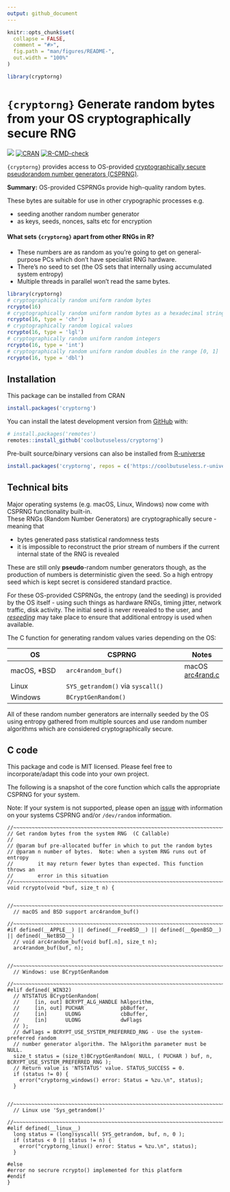 ```yaml
---
output: github_document
---
```


<!-- README.md is generated from README.Rmd. Please edit that file -->

```r
knitr::opts_chunk$set(
  collapse = FALSE,
  comment = "#>",
  fig.path = "man/figures/README-",
  out.width = "100%"
)

library(cryptorng)
```

# `{cryptorng}` Generate random bytes from your OS cryptographically secure RNG

<!-- badges: start -->
![](https://img.shields.io/badge/cool-useless-green.svg)
[![CRAN](http://www.r-pkg.org/badges/version/cryptorng)](https://cran.r-project.org/package=cryptorng)
[![R-CMD-check](https://github.com/coolbutuseless/cryptorng/actions/workflows/R-CMD-check.yaml/badge.svg)](https://github.com/coolbutuseless/cryptorng/actions/workflows/R-CMD-check.yaml)
<!-- badges: end -->

`{cryptorng}` provides access to OS-provided [cryptographically secure pseudorandom number generators (CSPRNG)](https://en.wikipedia.org/wiki/Cryptographically_secure_pseudorandom_number_generator).

**Summary:** OS-provided CSPRNGs provide high-quality random bytes. 

These bytes are suitable for use in other crypographic processes e.g.

* seeding another random number generator
* as keys, seeds, nonces, salts etc for encryption

#### What sets `{cryptorng}` apart from other RNGs in R?

* These numbers are as random as you're going to get on general-purpose PCs
which don't have specialist RNG hardware.  
* There's no seed to set (the OS sets that internally using 
accumulated system entropy)
* Multiple threads in parallel won't read the same bytes.


```r
library(cryptorng)
# cryptographically random uniform random bytes
rcrypto(16)
# cryptographically random uniform random bytes as a hexadecimal string
rcrypto(16, type = 'chr')
# cryptographically random logical values
rcrypto(16, type = 'lgl')
# cryptographically random uniform random integers
rcrypto(16, type = 'int')
# cryptographically random uniform random doubles in the range [0, 1]
rcrypto(16, type = 'dbl')
```




## Installation

This package can be installed from CRAN

``` r
install.packages('cryptorng')
```

You can install the latest development version from [GitHub](https://github.com/coolbutuseless/cryptorng) with:

``` r
# install.packages('remotes')
remotes::install_github('coolbutuseless/cryptorng')
```

Pre-built source/binary versions can also be installed from [R-universe](https://r-universe.dev)

``` r
install.packages('cryptorng', repos = c('https://coolbutuseless.r-universe.dev', 'https://cloud.r-project.org'))
```



## Technical bits

Major operating systems (e.g. macOS, Linux, Windows) now come with CSPRNG functionality built-in.  
These RNGs (Random Number Generators) are cryptographically secure - meaning that

* bytes generated pass statistical randomness tests
* it is impossible to reconstruct the prior stream of numbers if the current internal
  state of the RNG is revealed
  
These are still only **pseudo**-random number generators though, as the production
of numbers is deterministic given the seed.  So a high entropy seed which is kept
secret is considered standard practice.

For these OS-provided CSPRNGs, the entropy (and the seeding) is provided by 
the OS itself - using such things as hardware RNGs, timing jitter, 
network traffic, disk activity.  The initial seed is never revealed to the user,
and [*reseeding*](https://en.wikipedia.org/wiki//dev/random#BSD_systems) may 
take place to ensure that additional entropy is used when available.


The C function for generating random values varies depending on the OS: 

| OS          | CSPRNG                     | Notes |
|-------------|----------------------------|-------|
| macOS, *BSD | `arc4random_buf()`         | macOS [arc4rand.c](http://www.opensource.apple.com/source/Libc/Libc-1044.10.1/gen/FreeBSD/arc4random.c) |
| Linux       | `SYS_getrandom()` via `syscall()` |    |
| Windows     | `BCryptGenRandom()`        |     |

All of these random number generators are internally seeded by the OS using entropy 
gathered from multiple sources and use random number algorithms which are 
considered cryptographically secure.


## C code

This package and code is MIT licensed.  Please feel free to 
incorporate/adapt this code into your own project.

The following is a snapshot of the core function which calls the appropriate
CSPRNG for your system.

Note: If your system is not supported, please open an [issue](https://github.com/coolbutuseless/cryptorng/issues) with information on 
your systems CSPRNG and/or `/dev/random` information.

```
//~~~~~~~~~~~~~~~~~~~~~~~~~~~~~~~~~~~~~~~~~~~~~~~~~~~~~~~~~~~~~~~~~~~~~~~~~~~
// Get random bytes from the system RNG  (C Callable)
//
// @param buf pre-allocated buffer in which to put the random bytes
// @param n number of bytes.  Note: when a system RNG runs out of entropy
//        it may return fewer bytes than expected. This function throws an 
//        error in this situation
//~~~~~~~~~~~~~~~~~~~~~~~~~~~~~~~~~~~~~~~~~~~~~~~~~~~~~~~~~~~~~~~~~~~~~~~~~~~
void rcrypto(void *buf, size_t n) {
  
  //~~~~~~~~~~~~~~~~~~~~~~~~~~~~~~~~~~~~~~~~~~~~~~~~~~~~~~~~~~~~~~~~~~~~~~~~~
  // macOS and BSD support arc4random_buf()
  //~~~~~~~~~~~~~~~~~~~~~~~~~~~~~~~~~~~~~~~~~~~~~~~~~~~~~~~~~~~~~~~~~~~~~~~~~
#if defined(__APPLE__) || defined(__FreeBSD__) || defined(__OpenBSD__) || defined(__NetBSD__)
  // void arc4random_buf(void buf[.n], size_t n);
  arc4random_buf(buf, n); 
  
  //~~~~~~~~~~~~~~~~~~~~~~~~~~~~~~~~~~~~~~~~~~~~~~~~~~~~~~~~~~~~~~~~~~~~~~~~~
  // Windows: use BCryptGenRandom
  //~~~~~~~~~~~~~~~~~~~~~~~~~~~~~~~~~~~~~~~~~~~~~~~~~~~~~~~~~~~~~~~~~~~~~~~~~
#elif defined(_WIN32)  
  // NTSTATUS BCryptGenRandom(
  //     [in, out] BCRYPT_ALG_HANDLE hAlgorithm,
  //     [in, out] PUCHAR            pbBuffer,
  //     [in]      ULONG             cbBuffer,
  //     [in]      ULONG             dwFlags
  // );
  // dwFlags = BCRYPT_USE_SYSTEM_PREFERRED_RNG - Use the system-preferred random 
  // number generator algorithm. The hAlgorithm parameter must be NULL. 
  size_t status = (size_t)BCryptGenRandom( NULL, ( PUCHAR ) buf, n, BCRYPT_USE_SYSTEM_PREFERRED_RNG );
  // Return value is 'NTSTATUS' value. STATUS_SUCCESS = 0.
  if (status != 0) {
    error("cryptorng_windows() error: Status = %zu.\n", status);
  }
  
  //~~~~~~~~~~~~~~~~~~~~~~~~~~~~~~~~~~~~~~~~~~~~~~~~~~~~~~~~~~~~~~~~~~~~~~~~~
  // Linux use 'Sys_getrandom()'
  //~~~~~~~~~~~~~~~~~~~~~~~~~~~~~~~~~~~~~~~~~~~~~~~~~~~~~~~~~~~~~~~~~~~~~~~~~
#elif defined(__linux__)
  long status = (long)syscall( SYS_getrandom, buf, n, 0 );
  if (status < 0 || status != n) {
    error("cryptorng_linux() error: Status = %zu.\n", status);
  }
  
#else
#error no secrure rcrypto() implemented for this platform
#endif 
}
```



